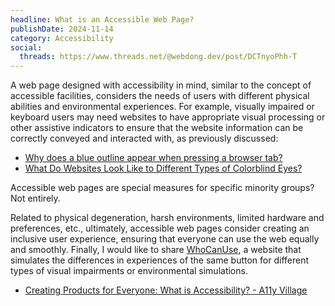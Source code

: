 ```yaml
---
headline: What is an Accessible Web Page?
publishDate: 2024-11-14
category: Accessibility
social:
  threads: https://www.threads.net/@webdong.dev/post/DCTnyoPhh-T
---
```


A web page designed with accessibility in mind, similar to the concept of accessible facilities, considers the needs of users with different physical abilities and environmental experiences. For example, visually impaired or keyboard users may need websites to have appropriate visual processing or other assistive indicators to ensure that the website information can be correctly conveyed and interacted with, as previously discussed:

- [Why does a blue outline appear when pressing a browser tab?](https://www.webdong.dev/en/shortpost/focus-indicator/#focus-indicator)
- [What Do Websites Look Like to Different Types of Colorblind Eyes?](https://www.webdong.dev/en/shortpost/color-blind-website-preview/#color-blind-website-preview)

Accessible web pages are special measures for specific minority groups? Not entirely.

Related to physical degeneration, harsh environments, limited hardware and preferences, etc., ultimately, accessible web pages consider creating an inclusive user experience, ensuring that everyone can use the web equally and smoothly.
Finally, I would like to share [WhoCanUse](https://www.whocanuse.com/?bg=533399&fg=ffffff&fs=16&fw=), a website that simulates the differences in experiences of the same button for different types of visual impairments or environmental simulations.

- [Creating Products for Everyone: What is Accessibility? - A11y Village](https://medium.com/a11yvillage/%E7%82%BA%E6%89%80%E6%9C%89%E4%BA%BA%E6%89%93%E9%80%A0%E7%94%A2%E5%93%81-%E7%84%A1%E9%9A%9C%E7%A4%99accessibility%E6%98%AF%E4%BB%80%E9%BA%BC-fb852ac32d42)
